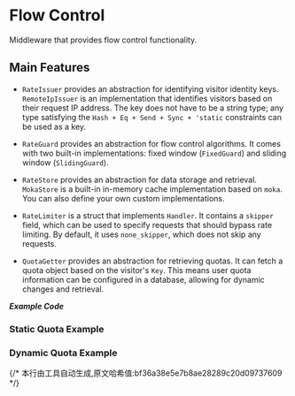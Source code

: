 # Flow Control

Middleware that provides flow control functionality.


## Main Features

* `RateIssuer` provides an abstraction for identifying visitor identity keys. `RemoteIpIssuer` is an implementation that identifies visitors based on their request IP address. The key does not have to be a string type; any type satisfying the `Hash + Eq + Send + Sync + 'static` constraints can be used as a key.

* `RateGuard` provides an abstraction for flow control algorithms. It comes with two built-in implementations: fixed window (`FixedGuard`) and sliding window (`SlidingGuard`).

* `RateStore` provides an abstraction for data storage and retrieval. `MokaStore` is a built-in in-memory cache implementation based on `moka`. You can also define your own custom implementations.

* `RateLimiter` is a struct that implements `Handler`. It contains a `skipper` field, which can be used to specify requests that should bypass rate limiting. By default, it uses `none_skipper`, which does not skip any requests.

* `QuotaGetter` provides an abstraction for retrieving quotas. It can fetch a quota object based on the visitor's `Key`. This means user quota information can be configured in a database, allowing for dynamic changes and retrieval.

_**Example Code**_

### Static Quota Example

<Tabs>
  <Tab label="main.rs">
    <StaticMainCode/>
  </Tab>
  <Tab label="Cargo.toml">
    <StaticCargoCode/>
  </Tab>
</Tabs>

### Dynamic Quota Example

<Tabs>
  <Tab label="main.rs">
    <DynamicMainCode/>
  </Tab>
  <Tab label="Cargo.toml">
    <DynamicCargoCode/>
  </Tab>
</Tabs>
{/* 本行由工具自动生成,原文哈希值:bf36a38e5e7b8ae28289c20d09737609 */}